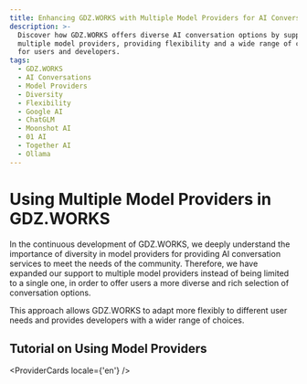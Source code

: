 ```yaml
---
title: Enhancing GDZ.WORKS with Multiple Model Providers for AI Conversations
description: >-
  Discover how GDZ.WORKS offers diverse AI conversation options by supporting
  multiple model providers, providing flexibility and a wide range of choices
  for users and developers.
tags:
  - GDZ.WORKS
  - AI Conversations
  - Model Providers
  - Diversity
  - Flexibility
  - Google AI
  - ChatGLM
  - Moonshot AI
  - 01 AI
  - Together AI
  - Ollama
---
```


# Using Multiple Model Providers in GDZ.WORKS

In the continuous development of GDZ.WORKS, we deeply understand the importance of diversity in model providers for providing AI conversation services to meet the needs of the community. Therefore, we have expanded our support to multiple model providers instead of being limited to a single one, in order to offer users a more diverse and rich selection of conversation options.

This approach allows GDZ.WORKS to adapt more flexibly to different user needs and provides developers with a wider range of choices.

## Tutorial on Using Model Providers

<ProviderCards locale={'en'} />
